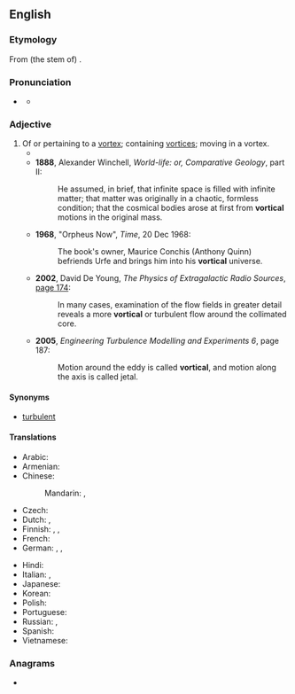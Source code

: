==English==
{{was wotd|2011|July|7}}

===Etymology===
From (the stem of) {{etyl|la|en}} {{m|la|vortex}} {{suffix|en||al}}.

===Pronunciation===
* {{a|UK}} {{IPA|en|/ˈvɔːtɪk(ə)l/}}
** {{audio|en|LL-Q1860 (eng)-Vealhurl-vortical.wav|Audio (RP)}}

===Adjective===
{{en-adj}}

# Of or pertaining to a [[vortex]]; containing [[vortices]]; moving in a vortex. {{defdate|from 17th c.}}
#* {{quote-book|en|title=Philosophical Transactions|publisher=Royal Society of London|year=1686|page=1190|passage=The motions of this odd Liquor were not only various, but frequently '''Vortical'''; to be satisfyed of which I sometimes put short bits of straw, or Fragments of some such like stuff, upon the discovered part of the surface of the Liquor, by which they were carryed towards very distant, if not opposite, parts of the Vessel at the same time.}}
#* '''1888''', Alexander Winchell, ''World-life: or, Comparative Geology'', part II:
#*: He assumed, in brief, that infinite space is filled with infinite matter; that matter was originally in a chaotic, formless condition; that the cosmical bodies arose at first from '''vortical''' motions in the original mass.
#* '''1968''', "Orpheus Now", ''Time'', 20 Dec 1968:
#*: The book's owner, Maurice Conchis (Anthony Quinn) befriends Urfe and brings him into his '''vortical''' universe.
#* '''2002''', David De Young, ''The Physics of Extragalactic Radio Sources'', [http://books.google.com.au/books?id=t-Cwiz_UtwwC&pg=PA174&dq=%22more%7Cmost+vortical%22&hl=en&sa=X&ei=aA8UVK69HMyB8QWZ5IL4Bw&redir_esc=y#v=onepage&q=%22more%7Cmost%20vortical%22&f=false page 174]:
#*: In many cases, examination of the flow fields in greater detail reveals a more '''vortical''' or turbulent flow around the collimated core.
#* '''2005''', ''Engineering Turbulence Modelling and Experiments 6'', page 187:
#*: Motion around the eddy is called '''vortical''', and motion along the axis is called jetal.

====Synonyms====
* {{sense|containing vortices}} [[turbulent]] {{qualifier|of fluid flow}}

====Translations====
{{trans-top|pertaining to a vortex}}
* Arabic: {{t-needed|ar}}
* Armenian: {{t+|hy|մրրկային|sc=Armn}}
* Chinese:
*: Mandarin: {{t|cmn|[[漩渦]][[的]]}}, {{t|cmn|[[漩涡]][[的]]|tr=xuánwō de}}
* Czech: {{t-needed|cs}}
* Dutch: {{t+|nl|wervelend}}, {{t|nl|dwarrelend als een draaikolk}}
* Finnish: {{t|fi|pyörremäinen}}, {{t|fi|pyörteinen}}, {{t|fi|pyörteikäs}}
* French: {{t+|fr|tourbillonnant}}
* German: {{t+|de|kreisend}}, {{t|de|wirbelartig}}, {{t+|de|wirbelnd}}
{{trans-mid}}
* Hindi: {{t-needed|hi}}
* Italian: {{t+|it|vorticoso}}, {{t|it|vorticale}}
* Japanese: {{t-needed|ja}}
* Korean: {{t-needed|ko}}
* Polish: {{t|pl|wirowy|m}}
* Portuguese: {{t+|pt|vortiginoso}}
* Russian: {{t+|ru|вихревой}}, {{t+|ru|вращательный}}
* Spanish: {{t|es|vortiginoso|m}}
* Vietnamese: {{t-needed|vi}}
{{trans-bottom}}

===Anagrams===
* {{anagrams|en|a=acilortv|Victrola|victrola}}